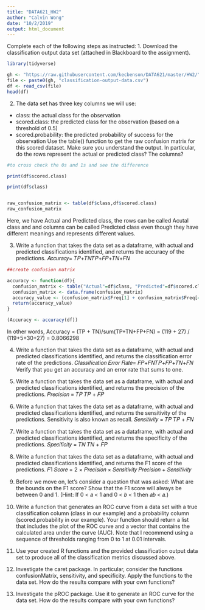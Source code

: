 ```yaml
---
title: "DATA621_HW2"
author: "Calvin Wong"
date: "10/2/2019"
output: html_document
---
```


Complete each of the following steps as instructed:
1. Download the classification output data set (attached in Blackboard to the assignment).
```r
library(tidyverse)

gh <- "https://raw.githubusercontent.com/kecbenson/DATA621/master/HW2/"
file <- paste0(gh, "classification-output-data.csv")
df <- read_csv(file)
head(df)
```

2. The data set has three key columns we will use:
- class: the actual class for the observation
- scored.class: the predicted class for the observation (based on a threshold of 0.5)
- scored.probability: the predicted probability of success for the observation
Use the table() function to get the raw confusion matrix for this scored dataset. Make sure you understand the output. In particular, do the rows represent the actual or predicted class? The columns?

```r
#to cross check the 0s and 1s and see the difference

print(df$scored.class)

print(df$class)


raw_confusion_matrix <- table(df$class,df$scored.class)
raw_confusion_matrix

```
Here, we have Actual and Predicted class, the rows can be called Acutal class and and columns can be called Predicted class even though they have different meanings and represents different values.


3. Write a function that takes the data set as a dataframe, with actual and predicted classifications identified, and returns the accuracy of the predictions.
𝐴𝑐𝑐𝑢𝑟𝑎𝑐𝑦= 𝑇𝑃+𝑇𝑁𝑇𝑃+𝐹𝑃+𝑇𝑁+𝐹𝑁

```r
##create confusion matrix

accuracy <- function(df){
  confusion_matrix <- table("Actual"=df$class, "Predicted"=df$scored.class)
  confusion_matrix <- data.frame(confusion_matrix)
  accuracy_value <- (confusion_matrix$Freq[1] + confusion_matrix$Freq[4])/sum(confusion_matrix$Freq)
  return(accuracy_value)
}

(Accuracy <- accuracy(df))
```
In other words, 
Accuracy = (TP + TN)/sum(TP+TN+FP+FN)
          = (119 + 27) / (119+5+30+27)
          = 0.8066298
          
          
4. Write a function that takes the data set as a dataframe, with actual and predicted classifications identified, and returns the classification error rate of the predictions.
𝐶𝑙𝑎𝑠𝑠𝑖𝑓𝑖𝑐𝑎𝑡𝑖𝑜𝑛 𝐸𝑟𝑟𝑜𝑟 𝑅𝑎𝑡𝑒= 𝐹𝑃+𝐹𝑁𝑇𝑃+𝐹𝑃+𝑇𝑁+𝐹𝑁
Verify that you get an accuracy and an error rate that sums to one.

5. Write a function that takes the data set as a dataframe, with actual and predicted classifications identified,
and returns the precision of the predictions.
𝑃𝑟𝑒𝑐𝑖𝑠𝑖𝑜𝑛 =
𝑇𝑃
𝑇𝑃 + 𝐹𝑃

6. Write a function that takes the data set as a dataframe, with actual and predicted classifications identified,
and returns the sensitivity of the predictions. Sensitivity is also known as recall.
𝑆𝑒𝑛𝑠𝑖𝑡𝑖𝑣𝑖𝑡𝑦 =
𝑇𝑃
𝑇𝑃 + 𝐹𝑁

7. Write a function that takes the data set as a dataframe, with actual and predicted classifications identified,
and returns the specificity of the predictions.
𝑆𝑝𝑒𝑐𝑖𝑓𝑖𝑐𝑖𝑡𝑦 =
𝑇𝑁
𝑇𝑁 + 𝐹𝑃

8. Write a function that takes the data set as a dataframe, with actual and predicted classifications identified,
and returns the F1 score of the predictions.
𝐹1 𝑆𝑐𝑜𝑟𝑒 =
2 × 𝑃𝑟𝑒𝑐𝑖𝑠𝑖𝑜𝑛 × 𝑆𝑒𝑛𝑠𝑖𝑡𝑖𝑣𝑖𝑡𝑦
𝑃𝑟𝑒𝑐𝑖𝑠𝑖𝑜𝑛 + 𝑆𝑒𝑛𝑠𝑖𝑡𝑖𝑣𝑖𝑡𝑦

9. Before we move on, let’s consider a question that was asked: What are the bounds on the F1 score? Show
that the F1 score will always be between 0 and 1. (Hint: If 0 < 𝑎 < 1 and 0 < 𝑏 < 1 then 𝑎𝑏 < 𝑎.)

10. Write a function that generates an ROC curve from a data set with a true classification column (class in our
example) and a probability column (scored.probability in our example). Your function should return a list
that includes the plot of the ROC curve and a vector that contains the calculated area under the curve
(AUC). Note that I recommend using a sequence of thresholds ranging from 0 to 1 at 0.01 intervals.

11. Use your created R functions and the provided classification output data set to produce all of the
classification metrics discussed above.

12. Investigate the caret package. In particular, consider the functions confusionMatrix, sensitivity, and
specificity. Apply the functions to the data set. How do the results compare with your own functions?

13. Investigate the pROC package. Use it to generate an ROC curve for the data set. How do the results
compare with your own functions?
